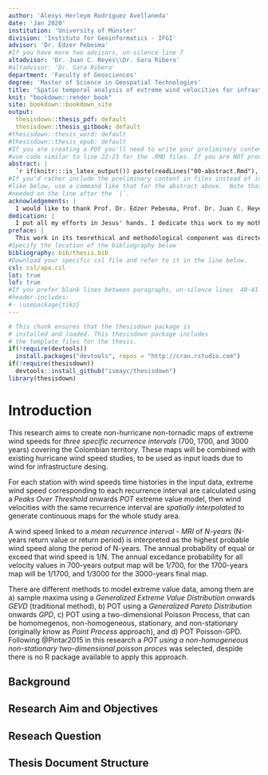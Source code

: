 ```yaml
---
author: 'Alexys Herleym Rodríguez Avellaneda'
date: 'Jan 2020'
institution: 'University of Münster'
division: 'Instituto for Geoinformatics - IFGI'
advisor: 'Dr. Edzer Pebesma'
#If you have more two advisors, un-silence line 7
altadvisor: 'Dr. Juan C. Reyes\\Dr. Sara Ribero'
#altadvisor: 'Dr. Sara Ribero'
department: 'Faculty of Geosciences'
degree: 'Master of Science in Geospatial Technologies'
title: 'Spatio temporal analysis of extreme wind velocities for infrastructure desing. Case study Colombia'
knit: "bookdown::render_book"
site: bookdown::bookdown_site
output: 
  thesisdown::thesis_pdf: default
  thesisdown::thesis_gitbook: default
#thesisdown::thesis_word: default
#thesisdown::thesis_epub: default
#If you are creating a PDF you'll need to write your preliminary content (e.g., abstract, acknowledgements) here or
#use code similar to line 22-23 for the .RMD files. If you are NOT producing a PDF, you can delete or silence lines 21-32 in this YAML header.
abstract: |
  `r if(knitr:::is_latex_output()) paste(readLines("00-abstract.Rmd"), collapse = '\n  ')`
#If you'd rather include the preliminary content in files instead of inline
#like below, use a command like that for the abstract above.  Note that a tab is 
#needed on the line after the `|`.
acknowledgements: |
  I would like to thank Prof. Dr. Edzer Pebesma, Prof. Dr. Juan C. Reyes and Prof. Dr. Sara Ribero for supervising my work and spending their valuable time for discussions and feedback. It was really a huge advantage for me to have this allways available support. It was a pleasure to work beside you. I want to thank Dr Adam Pintar and Engineer Juan David Sandoval for their support and contributions. My mother Ligia made possible all my achievements because she was allways there with love, support and valuable advice and contributions. I am grateful with all my heart. Thanks to my daughter Nicolle Chaely for its love, support, and always pleasant company. I would like to thank the European Union -'Erasmus Mundus Grant', because their funding allow me to fulfill this dream to go further with my accademic and professionals dreams. I especially want to thank to Dr. Joaquín Huerta Guijarro because he allways was available to help and he was very friendly and receptive. Likewise, I want to thank some family members as Elsa Manrique, Barbara Avellaneda, and Kevin Martinez because they were allways interested in my activities and also they were an important source of motivation and support. To all the beatuful people that shared with me different activities at the San Antonious church of Muenster, with special mention of father Alejandro Serrano Palacios and choir friends.
dedication: |
  I put all my efforts in Jesus' hands. I dedicate this work to my mother Ligia, my beautiful daughter Nicolle Chaely and my beautiful daughter Lucesita
preface: |
  This work in its teorethical and methodological component was directed by ASCE7-16 @Asce2017 considering that output products will be used to update the chapter B.6, wind forces, of the Colombian earthquake resistant standard - NSR-10, maintaided by the Colombian Association of Seismic Engineering - AIS by its spahish acronym. ASCE7-16, defines four risk categories, which implies the use of different wind loads (represented in wind extreme values for different mean recurrence intervals) for structures that belong to each category, 3000 years of MRI for risk IV, 1700 years for risk III, and 700 years for risk II and I. This research has a particularly new situation regarding to the input data, and it is that not only time series of field measurements from meteorological stations are used (IDEAM data source), but also post-procesed information comming from the Integrated Surface Database - ISD (USA database based on IDEAM data source), and forecast reanalysis data from ERA5. This condition demanded a comparison of the different data sources in order to verify the feasibility of using ERA5 and ISD, with a previous activitie of sdandarization of wind velocities to reach the needed requirement of 3-s wind gust speed, 10 meters anemometers high and open space condition. At each station the used method Peaks Over Threshold - Poisson Process, required to identfy all the non-thunderstorm events in the non-hurricane dataset through a process of declustering, choose a suitable threshold level to leave for the analysis only the most extreme availables values, and then fit to the data a Gumbel extreme value distributon using maximun likelihood to find optimal parameters with the best goodness of fit. With the fitted model, it was possible to calculate return levels for required mean return intervals. Next, a process of spatial interpolation was done using Kriging, what allowed to have three continuous maps for the whole study area.
#Specify the location of the bibliography below
bibliography: bib/thesis.bib
#Download your specific csl file and refer to it in the line below.
csl: csl/apa.csl
lot: true
lof: true
#If you prefer blank lines between paragraphs, un-silence lines  40-41 (this requires package tikz)
#header-includes:
#- \usepackage{tikz}
---
```


<!--
Above is the YAML (YAML Ain't Markup Language) header that includes a lot of metadata used to produce the document.  Be careful with spacing in this header!

If you'd prefer to not include a Dedication, for example, simply delete the section entirely, or silence (add #) them. 

If you have other LaTeX packages you would like to include, delete the # before header-includes and list the packages after hyphens on new lines.

If you'd like to include a comment that won't be produced in your resulting file enclose it in a block like this.

If you receive a duplicate label error after knitting, make sure to delete the index.Rmd file and then knit again.
-->

```r
# This chunk ensures that the thesisdown package is
# installed and loaded. This thesisdown package includes
# the template files for the thesis.
if(!require(devtools))
  install.packages("devtools", repos = "http://cran.rstudio.com")
if(!require(thesisdown))
  devtools::install_github("ismayc/thesisdown")
library(thesisdown)
```

<!-- On ordering the chapter files:
There are two options:
1. Name your chapter files in the order in which you want them to appear (e.g., 01-Inro, 02-Data, 03-Conclusions). 
2. Otherwise, you can specify the order in which they appear in the _bookdown.yml (for PDF only).

Do not include 00(two-hyphens)prelim.Rmd and 00-abstract.Rmd in the YAML file--they are handled in the YAML above differently for the PDF version.
-->

<!-- The {.unnumbered} option here means that the introduction will be "Chapter 0." You can also use {-} for no numbers
on chapters.
-->

# Introduction {.unnumbered}

This research aims to create non-hurricane non-tornadic maps of extreme wind speeds for _three specific recurrence intervals_ (700, 1700, and 3000 years) covering the Colombian territory. These maps will be combined with existing hurricane wind speed studies, to be used as input loads due to wind for infrastructure desing.

For each station with wind speeds time histories in the input data, extreme wind speed corresponding to each recurrence interval are calculated using a _Peaks Over Threshold_ onwards _POT_ extreme value model, then wind velocities with the same recurrence interval are _spatially interpolated_ to generate continuous maps for the whole study area.

A wind speed linked to a _mean recurrence interval - MRI_ of _N-years_ (N-years return value or return period) is interpreted as the highest probable wind speed along the period of N-years. The annual probability of equal or exceed that wind speed is 1/N. The annual excedance probability for all velocity values in 700-years output map will be 1/700, for the 1700-years map will be 1/1700, and 1/3000 for the 3000-years final map.

There are different methods to model extreme value data, among them are a) sample maxima using a _Generalized Extreme Value Distribution_ onwards _GEVD_ (traditional method), b) POT using a _Generalized Pareto Distribution_ onwards _GPD_, c) POT using a two-dimensional Poisson Process, that can be homomegenos, non-homogeneous, stationary, and non-stationary (originally know as _Point Process_ approach), and d) POT Poisson-GPD. Following @Pintar2015 in this research a _POT using a non-homogeneous non-stationary two-dimensional poisson proces_ was selected, despide there is no R package available to apply this approach. 

## Background

## Research Aim and Objectives

## Reseach Question

## Thesis Document Structure
